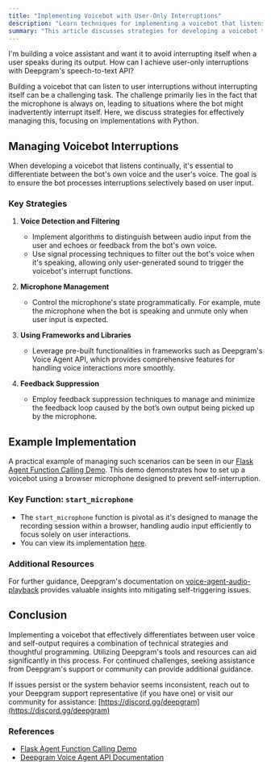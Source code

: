 ```yaml
---
title: "Implementing Voicebot with User-Only Interruptions"
description: "Learn techniques for implementing a voicebot that listens only to user interruptions, avoiding self-interruption."
summary: "This article discusses strategies for developing a voicebot that can effectively distinguish between user input and its own speech output, enabling it to process interruptions selectively based on user input without interrupting itself."
---
```


<CommunityQuestion>I'm building a voice assistant and want it to avoid interrupting itself when a user speaks during its output. How can I achieve user-only interruptions with Deepgram's speech-to-text API?</CommunityQuestion>

Building a voicebot that can listen to user interruptions without interrupting itself can be a challenging task. The challenge primarily lies in the fact that the microphone is always on, leading to situations where the bot might inadvertently interrupt itself. Here, we discuss strategies for effectively managing this, focusing on implementations with Python.

## Managing Voicebot Interruptions

When developing a voicebot that listens continually, it's essential to differentiate between the bot's own voice and the user's voice. The goal is to ensure the bot processes interruptions selectively based on user input.

### Key Strategies

1. **Voice Detection and Filtering**
   - Implement algorithms to distinguish between audio input from the user and echoes or feedback from the bot's own voice.
   - Use signal processing techniques to filter out the bot's voice when it's speaking, allowing only user-generated sound to trigger the voicebot's interrupt functions.

2. **Microphone Management**
   - Control the microphone's state programmatically. For example, mute the microphone when the bot is speaking and unmute only when user input is expected.

3. **Using Frameworks and Libraries**
   - Leverage pre-built functionalities in frameworks such as Deepgram's Voice Agent API, which provides comprehensive features for handling voice interactions more smoothly.

4. **Feedback Suppression**
   - Employ feedback suppression techniques to manage and minimize the feedback loop caused by the bot’s own output being picked up by the microphone.

## Example Implementation

A practical example of managing such scenarios can be seen in our [Flask Agent Function Calling Demo](https://github.com/deepgram-devs/flask-agent-function-calling-demo). This demo demonstrates how to set up a voicebot using a browser microphone designed to prevent self-interruption. 

### Key Function: `start_microphone`

- The `start_microphone` function is pivotal as it's designed to manage the recording session within a browser, handling audio input efficiently to focus solely on user interactions.
- You can view its implementation [here](https://github.com/deepgram-devs/flask-agent-function-calling-demo/blob/6d35357a859f3c0876d4007fd56c0f2a0d5b486a/client.py#L205).

### Additional Resources

For further guidance, Deepgram's documentation on [voice-agent-audio-playback](https://developers.deepgram.com/docs/voice-agent-audio-playback#the-agent-voice-is-triggering-itself) provides valuable insights into mitigating self-triggering issues.

## Conclusion

Implementing a voicebot that effectively differentiates between user voice and self-output requires a combination of technical strategies and thoughtful programming. Utilizing Deepgram's tools and resources can aid significantly in this process. For continued challenges, seeking assistance from Deepgram's support or community can provide additional guidance.

If issues persist or the system behavior seems inconsistent, reach out to your Deepgram support representative (if you have one) or visit our community for assistance: [https://discord.gg/deepgram](https://discord.gg/deepgram)

### References
- [Flask Agent Function Calling Demo](https://github.com/deepgram-devs/flask-agent-function-calling-demo)
- [Deepgram Voice Agent API Documentation](https://developers.deepgram.com/docs/voice-agent-audio-playback#the-agent-voice-is-triggering-itself)